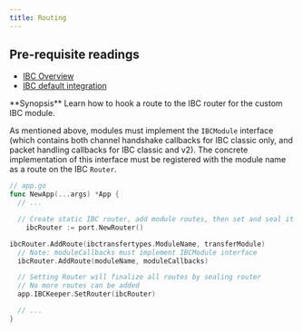 ```yaml
---
title: Routing
---
```


<Note>

## Pre-requisite readings

* [IBC Overview](/docs/ibc/v10.1.x/overview)
* [IBC default integration](/docs/ibc/v10.1.x/integration)

</Note>
<Note>
**Synopsis**
Learn how to hook a route to the IBC router for the custom IBC module.
</Note>

As mentioned above, modules must implement the `IBCModule` interface (which contains both channel
handshake callbacks for IBC classic only, and packet handling callbacks for IBC classic and v2). The concrete implementation of this interface
must be registered with the module name as a route on the IBC `Router`.

```go expandable
// app.go
func NewApp(...args) *App {
  // ...

  // Create static IBC router, add module routes, then set and seal it
    ibcRouter := port.NewRouter()

ibcRouter.AddRoute(ibctransfertypes.ModuleName, transferModule)
  // Note: moduleCallbacks must implement IBCModule interface
  ibcRouter.AddRoute(moduleName, moduleCallbacks)

  // Setting Router will finalize all routes by sealing router
  // No more routes can be added
  app.IBCKeeper.SetRouter(ibcRouter)

  // ...
}
```
